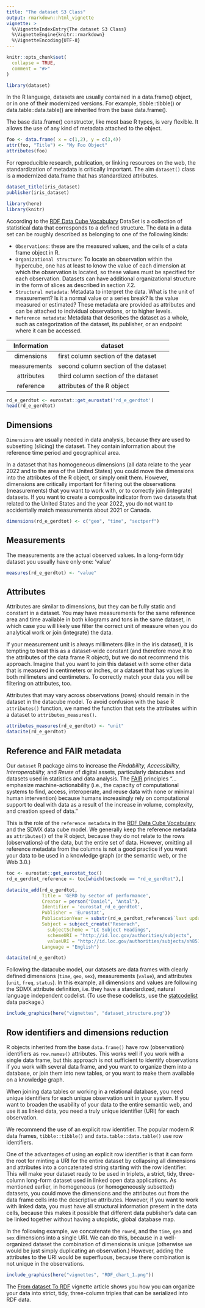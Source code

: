 ```yaml
---
title: "The dataset S3 Class"
output: rmarkdown::html_vignette
vignette: >
  %\VignetteIndexEntry{The dataset S3 Class}
  %\VignetteEngine{knitr::rmarkdown}
  %\VignetteEncoding{UTF-8}
---
```


```r
knitr::opts_chunk$set(
  collapse = TRUE,
  comment = "#>"
)
```


```r
library(dataset)
```

In the R language, datasets are usually contained in a data.frame() object, or in one of their modernized versions.  For example, tibble::tibble() or data.table::data.table() are inherited from the base data.frame().

The base data.frame() constructor, like most base R types, is very flexible.  It allows the use of any kind of metadata attached to the object.

```r
foo <- data.frame( x = c(1,2), y = c(3,4))
attr(foo, "Title") <- "My Foo Object"
attributes(foo)
```

For reproducible research, publication, or linking resources on the web, the standardization of metadata is critically important. The aim `dataset()` class is a modernized data.frame that has standardized attributes.

```r
dataset_title(iris_dataset)
publisher(iris_dataset)
```

```r
library(here)
library(knitr)
```

According to the [RDF Data Cube Vocabulary](https://www.w3.org/TR/vocab-data-cube/) DataSet is a collection of statistical data that corresponds to a defined structure. The data in a data set can be roughly described as belonging to one of the following kinds:

- `Observations`: these are the measured values, and the cells of a data frame object in R.
- `Organizational structure`: To locate an observation within the hypercube, one has at least to know the value of each dimension at which the observation is located, so these values must be specified for each observation. Datasets can have additional organizational structure in the form of slices as described in section 7.2.
- `Structural metadata`: Metadata to interpret the data. What is the unit of measurement? Is it a normal value or a series break? Is the value measured or estimated? These metadata are provided as attributes and can be attached to individual observations, or to higher levels.
- `Reference metadata`: Metadata that describes the dataset as a whole, such as categorization of the dataset, its publisher, or an endpoint where it can be accessed.

| Information  | dataset |
|     :--:     |  ----|
| dimensions   |  first column section of the dataset   |
| measurements |  second column section of the dataset  |
| attributes   |  third column section of the dataset   |
| reference    |  attributes of the R object            |


```r
rd_e_gerdtot <- eurostat::get_eurostat('rd_e_gerdtot')
head(rd_e_gerdtot)
```


## Dimensions

`Dimensions` are usually needed in data analysis, because they are used to subsetting (slicing) the dataset. They contain information about the reference time period and geographical area.

In a dataset that has homogeneous dimensions (all data relate to the year 2022 and to the area of the United States) you could move the dimensions into the attributes of the R object, or simply omit them. However, dimensions are critically important for filtering out the observations (measurements) that you want to work with, or to correctly join (integrate) datasets. If you want to create a composite indicator from two datasets that related to the United States and the year 2022, you do not want to accidentally match measurements about 2021 or Canada.

```r
dimensions(rd_e_gerdtot) <- c("geo", "time", "sectperf")
```


## Measurements

The measurements are the actual observed values. In a long-form tidy dataset you usually have only one: 'value' 

```r
measures(rd_e_gerdtot) <- "value"
```

## Attributes

Attributes are similar to dimensions, but they can be fully static and constant in a dataset.  You may have measurements for the same reference area and time available in both kilograms and tons in the same dataset, in which case you will likely use filter the correct unit of measure when you do analytical work or join (integrate) the data.

If your measurement unit is always millimeters (like in the iris dataset), it is tempting to treat this as a dataset-wide constant (and therefore move it to the attributes of the data frame R object), but we do not recommend this approach. Imagine that you want to join this dataset with some other data that is measured in centimeters or inches, or a dataset that has values in both millimeters and centimeters.  To correctly match your data you will be filtering on attributes, too.

Attributes that may vary across observations (rows) should remain in the dataset in the datacube model. To avoid confusion with the base R `attributes()` function, we named the function that sets the attributes within a dataset to `attributes_measures()`.

```r
attributes_measures(rd_e_gerdtot) <- "unit"
datacite(rd_e_gerdtot)
```


## Reference and FAIR metadata

Our `dataset` R package aims to increase the *Findability, Accessibility, Interoperability,* and *Reuse* of digital assets, particularly datacubes and datasets used in statistics and data analysis. The [FAIR](https://www.go-fair.org/fair-principles/) principles  "…emphasize machine-actionability (i.e., the capacity of computational systems to find, access, interoperate, and reuse data with none or minimal human intervention) because humans increasingly rely on computational support to deal with data as a result of the increase in volume, complexity, and creation speed of data."

This is the role of the `reference metadata` in the [RDF Data Cube Vocabulary](https://www.w3.org/TR/vocab-data-cube/) and the SDMX data cube model. We generally keep the reference metadata as `attributes()` of the R object, because they do not relate to the rows (observations) of the data, but the entire set of data. However, omitting all reference metadata from the columns is not a good practice if you want your data to be used in a knowledge graph (or the semantic web, or the Web 3.0.) 

```r
toc <- eurostat::get_eurostat_toc()
rd_e_gerdtot_reference <- toc[which(toc$code == "rd_e_gerdtot"),]

datacite_add(rd_e_gerdtot, 
             Title = 'GERD by sector of performance', 
             Creator = person("Daniel", "Antal"), 
             Identifier = 'eurostat_rd_e_gerdtot', 
             Publisher = 'Eurostat', 
             PublicationYear = substr(rd_e_gerdtot_reference$`last update of data`, 7,11), 
             Subject = subject_create("Reserach", 
               subjectScheme = "LC Subject Headings", 
               schemeURI = "http://id.loc.gov/authorities/subjects", 
               valueURI = "http://id.loc.gov/authorities/subjects/sh85113021"), 
             Language = "English")
```

```r
datacite(rd_e_gerdtot)
```


Following the datacube model, our datasets are data frames with clearly defined dimensions (`time`, `geo`, `sex`), measurements (`value`), and attributes (`unit`, `freq`, `status`). In this example, all dimensions and values are following the SDMX attribute definition, i.e. they have a standardized, natural language independent codelist.  (To use these codelists, use the [statcodelist](https://statcodelists.dataobservatory.eu/) data package.)

```r
include_graphics(here("vignettes", "dataset_structure.png"))
```

## Row identifiers and dimensions reduction

R objects inherited from the base `data.frame()` have row (observation) identifiers as `row.names()` attributes. This works well if you work with a single data frame, but this approach is not sufficient to identify observations if you work with several data frame, and you want to organize them into a database, or join them into new tables, or you want to make them available on a knowledge graph.

When joining data tables or working in a relational database, you need unique identifiers for each unique observation unit in your system. If you want to broaden the usability of your data to the entire semantic web, and use it as linked data, you need a truly unique identifier (URI) for each observation.

We recommend the use of an explicit row identifier. The popular modern R data frames, `tibble::tibble()` and `data.table::data.table()` use row identifiers.

One of the advantages of using an explicit row identifier is that it can form the root for minting a URI for the entire dataset by collapsing all dimensions and attributes into a concatenated string starting with the row identifier. This will make your dataset ready to be used in triplets, a strict, tidy, three-column long-form dataset used in linked open data applications. As mentioned earlier, in homogeneous (or homogeneously subsetted) datasets, you could move the dimensions and the attributes out from the data frame cells into the descriptive attributes. However, if you want to work with linked data, you must have all structural information present in the data cells, because this makes it possible that different data publisher's data can be linked together without having a utopistic, global database map. 

In the following example, we concatenate the `rowed`, and the `time`, `geo` and `sex` dimensions into a single URI.  We can do this, because in a well-organized dataset the combination of dimensions is unique (otherwise we would be just simply duplicating an observation.) However, adding the attributes to the URI would be superfluous, because there combination is not unique in the observations. 

```r
include_graphics(here("vignettes", "RDF_chart_1.png"))
```

The [From dataset To RDF](https://dataset.dataobservatory.eu/articles/RDF.html) vignette article shows you how you can organize your data into strict, tidy, three-column triples that can be serialized into RDF data. 

